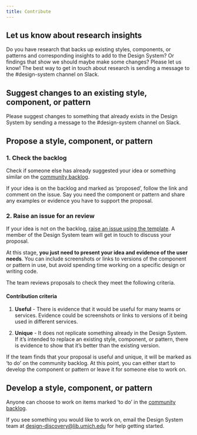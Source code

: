 ```yaml
---
title: Contribute
---
```

## Let us know about research insights 
Do you have research that backs up existing styles, components, or patterns and corresponding insights to add to the Design System? Or findings that show we should maybe make some changes? Please let us know! The best way to get in touch about research is sending a message to the #design-system channel on Slack. 

## Suggest changes to an existing style, component, or pattern

Please suggest changes to something that already exists in the Design System by sending a message to the #design-system channel on Slack.

## Propose a style, component, or pattern

### 1. Check the backlog

Check if someone else has already suggested your idea or something similar on the [community backlog](https://github.com/mlibrary/umich-lib-ui/labels/proposal).

If your idea is on the backlog and marked as ‘proposed’, follow the link and comment on the issue. Say you need the component or pattern and share any examples or evidence you have to support the proposal.

### 2. Raise an issue for an review

If your idea is not on the backlog, [raise an issue using the template](https://github.com/mlibrary/umich-lib-ui/issues/new). A member of the Design System team will get in touch to discuss your proposal.

At this stage, **you just need to present your idea and evidence of the user needs**. You can include screenshots or links to versions of the component or pattern in use, but avoid spending time working on a specific design or writing code.

The team reviews proposals to check they meet the following criteria. 

#### Contribution criteria

1. **Useful** - There is evidence that it would be useful for many teams or services. Evidence could be screenshots or links to versions of it being used in different services.

2. **Unique** - It does not replicate something already in the Design System. If it’s intended to replace an existing style, component, or pattern, there is evidence to show that it’s better than the existing version.

If the team finds that your proposal is useful and unique, it will be marked as ‘to do’ on the community backlog. At this point, you can either start to develop the component or pattern or leave it for someone else to work on.

## Develop a style, component, or pattern

Anyone can choose to work on items marked ‘to do’ in the [community backlog](https://github.com/mlibrary/umich-lib-ui/labels/proposal).

If you see something you would like to work on, email the Design System team at [design-discovery@lib.umich.edu](mailto:design-discovery@lib.umich.edu) for help getting started.